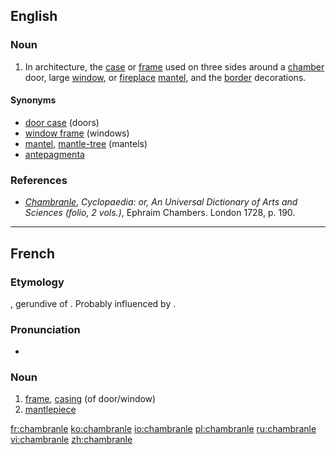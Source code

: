 ==English==
{{wikipedia}}

===Noun===
{{en-noun}}

# {{context|architecture|lang=en}} In architecture, the [[case]] or [[frame]] used on three sides around a [[chamber]] door, large [[window]], or [[fireplace]] [[mantel]], and the [[border]] decorations.

====Synonyms====
* [[door case]] (doors)
* [[window frame]] (windows)
* [[mantel]], [[mantle-tree]] (mantels)
* [[antepagmenta]]

===References===

* ''[http://digicoll.library.wisc.edu/cgi-bin/HistSciTech/HistSciTech-idx?type=turn&entity=HistSciTech000900240344&q1=Chambranle Chambranle]'', ''Cyclopaedia: or, An Universal Dictionary of Arts and Sciences (folio, 2 vols.)'', Ephraim Chambers. London 1728, p. 190.

----

==French==

===Etymology===
{{etyl|la|fr}} {{term|camerandus|lang=la}}, gerundive of {{term|camerare}}.  Probably influenced by {{term|branler}}.

===Pronunciation===
* {{IPA|/ʃɑ̃bʁɑ̃l/|lang=fr}}

===Noun===
{{fr-noun|m}}

# [[frame]], [[casing]] (of door/window)
# [[mantlepiece]]

[[fr:chambranle]]
[[ko:chambranle]]
[[io:chambranle]]
[[pl:chambranle]]
[[ru:chambranle]]
[[vi:chambranle]]
[[zh:chambranle]]